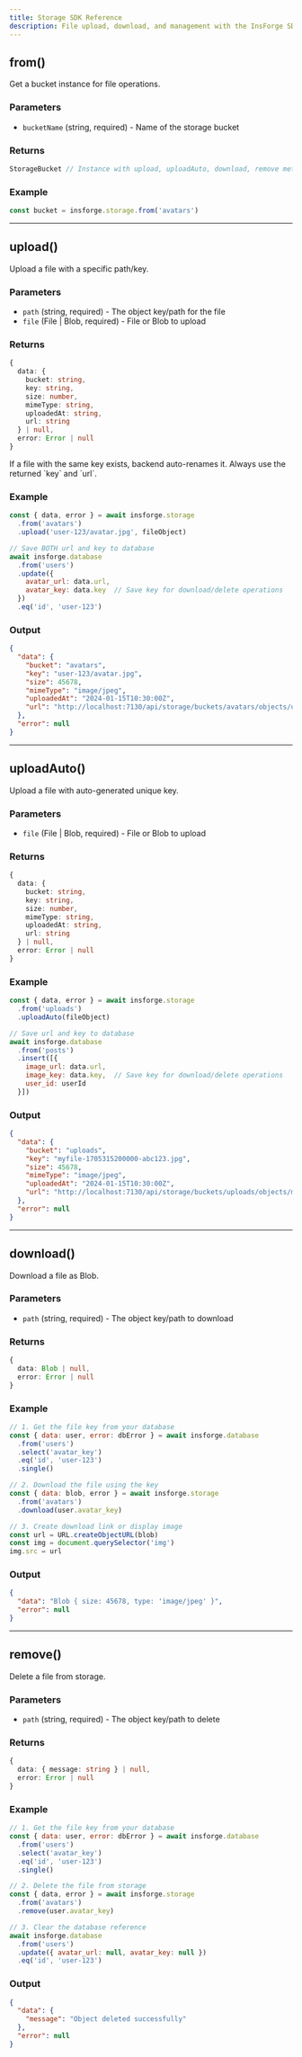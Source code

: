 ```yaml
---
title: Storage SDK Reference
description: File upload, download, and management with the InsForge SDK
---
```



<Installation />

## from()

Get a bucket instance for file operations.

### Parameters

- `bucketName` (string, required) - Name of the storage bucket

### Returns

```typescript
StorageBucket // Instance with upload, uploadAuto, download, remove methods
```

### Example

```javascript
const bucket = insforge.storage.from('avatars')
```

---

## upload()

Upload a file with a specific path/key.

### Parameters

- `path` (string, required) - The object key/path for the file
- `file` (File | Blob, required) - File or Blob to upload

### Returns

```typescript
{
  data: {
    bucket: string,
    key: string,
    size: number,
    mimeType: string,
    uploadedAt: string,
    url: string
  } | null,
  error: Error | null
}
```

<Warning>
If a file with the same key exists, backend auto-renames it. Always use the returned `key` and `url`.
</Warning>

### Example

```javascript
const { data, error } = await insforge.storage
  .from('avatars')
  .upload('user-123/avatar.jpg', fileObject)

// Save BOTH url and key to database
await insforge.database
  .from('users')
  .update({
    avatar_url: data.url,
    avatar_key: data.key  // Save key for download/delete operations
  })
  .eq('id', 'user-123')
```

### Output

```json
{
  "data": {
    "bucket": "avatars",
    "key": "user-123/avatar.jpg",
    "size": 45678,
    "mimeType": "image/jpeg",
    "uploadedAt": "2024-01-15T10:30:00Z",
    "url": "http://localhost:7130/api/storage/buckets/avatars/objects/user-123%2Favatar.jpg"
  },
  "error": null
}
```

---

## uploadAuto()

Upload a file with auto-generated unique key.

### Parameters

- `file` (File | Blob, required) - File or Blob to upload

### Returns

```typescript
{
  data: {
    bucket: string,
    key: string,
    size: number,
    mimeType: string,
    uploadedAt: string,
    url: string
  } | null,
  error: Error | null
}
```

### Example

```javascript
const { data, error } = await insforge.storage
  .from('uploads')
  .uploadAuto(fileObject)

// Save url and key to database
await insforge.database
  .from('posts')
  .insert([{
    image_url: data.url,
    image_key: data.key,  // Save key for download/delete operations
    user_id: userId
  }])
```

### Output

```json
{
  "data": {
    "bucket": "uploads",
    "key": "myfile-1705315200000-abc123.jpg",
    "size": 45678,
    "mimeType": "image/jpeg",
    "uploadedAt": "2024-01-15T10:30:00Z",
    "url": "http://localhost:7130/api/storage/buckets/uploads/objects/myfile-1705315200000-abc123.jpg"
  },
  "error": null
}
```

---

## download()

Download a file as Blob.

### Parameters

- `path` (string, required) - The object key/path to download

### Returns

```typescript
{
  data: Blob | null,
  error: Error | null
}
```

### Example

```javascript
// 1. Get the file key from your database
const { data: user, error: dbError } = await insforge.database
  .from('users')
  .select('avatar_key')
  .eq('id', 'user-123')
  .single()

// 2. Download the file using the key
const { data: blob, error } = await insforge.storage
  .from('avatars')
  .download(user.avatar_key)

// 3. Create download link or display image
const url = URL.createObjectURL(blob)
const img = document.querySelector('img')
img.src = url
```

### Output

```json
{
  "data": "Blob { size: 45678, type: 'image/jpeg' }",
  "error": null
}
```

---

## remove()

Delete a file from storage.

### Parameters

- `path` (string, required) - The object key/path to delete

### Returns

```typescript
{
  data: { message: string } | null,
  error: Error | null
}
```

### Example

```javascript
// 1. Get the file key from your database
const { data: user, error: dbError } = await insforge.database
  .from('users')
  .select('avatar_key')
  .eq('id', 'user-123')
  .single()

// 2. Delete the file from storage
const { data, error } = await insforge.storage
  .from('avatars')
  .remove(user.avatar_key)

// 3. Clear the database reference
await insforge.database
  .from('users')
  .update({ avatar_url: null, avatar_key: null })
  .eq('id', 'user-123')
```

### Output

```json
{
  "data": {
    "message": "Object deleted successfully"
  },
  "error": null
}
```

